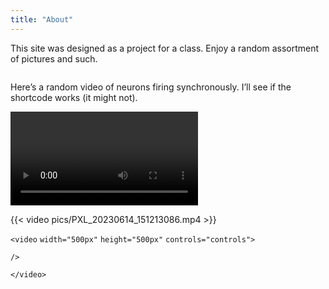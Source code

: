 ```yaml
---
title: "About"
---
```


This site was designed as a project for a class. Enjoy a random assortment of pictures and such.

```{}
```

Here's a random video of neurons firing synchronously. I'll see if the shortcode works (it might not).

<video> pics/PXL_20230614_151213086.mp4</video>

{{< video pics/PXL_20230614_151213086.mp4 >}}

`<video` `width="500px"` `height="500px"` `controls="controls">`

<source src="pics/PXL_20230614_151213086.mp4"/> `/>`

`</video>`

